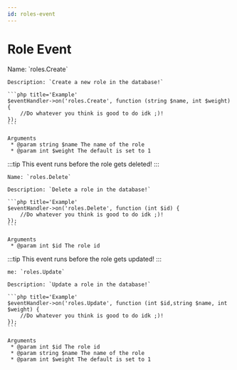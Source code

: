 ```yaml
---
id: roles-event
---
```


# Role Event


<Tabs>
<TabItem value='Create' label='Create' default>
    Name: `roles.Create`

    Description: `Create a new role in the database!`

    ```php title='Example'
    $eventHandler->on('roles.Create', function (string $name, int $weight) {
        //Do whatever you think is good to do idk ;)!
    });
    ```

    Arguments
     * @param string $name The name of the role
     * @param int $weight The default is set to 1

</TabItem>

<TabItem value='Delete' label='Delete'>
    :::tip
        This event runs before the role gets deleted!
    :::
    
    Name: `roles.Delete`

    Description: `Delete a role in the database!`

    ```php title='Example'
    $eventHandler->on('roles.Delete', function (int $id) {
        //Do whatever you think is good to do idk ;)!
    });
    ```

    Arguments
     * @param int $id The role id

</TabItem>

<TabItem value="Update" label="Update"> 
    :::tip
        This event runs before the role gets updated!
    :::

    me: `roles.Update`

    Description: `Update a role in the database!`

    ```php title='Example'
    $eventHandler->on('roles.Update', function (int $id,string $name, int $weight) {
        //Do whatever you think is good to do idk ;)!
    });
    ```

    Arguments
     * @param int $id The role id
     * @param string $name The name of the role
     * @param int $weight The default is set to 1

</TabItem>

</Tabs>
